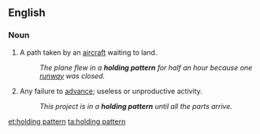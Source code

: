 ==English==

===Noun===
{{en-noun|head=[[holding]] [[pattern]]}}

# A path taken by an [[aircraft]] waiting to land.
#: ''The plane flew in a '''holding pattern''' for half an hour because one [[runway]] was closed.''
# {{context|idiomatic}} Any failure to [[advance]]; useless or unproductive activity.
#: ''This project is in a '''holding pattern''' until all the parts arrive.''

[[et:holding pattern]]
[[ta:holding pattern]]